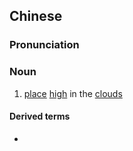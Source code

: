 {{also|云端}}
==Chinese==
{{zh-forms|s=云端}}

===Pronunciation===
{{zh-pron
|m=yúnduān
|c=wan4 dyun1
|cat=n
}}

===Noun===
{{zh-noun}}

# [[place]] [[high]] in the [[cloud]]s

====Derived terms====
* {{l|cmn|雲端運算|tr=yúnduān yùnsuàn}}